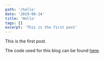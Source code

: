 ```yaml
---
path: '/hello'
date: '2019-08-24'
title: 'Hello'
tags: []
excerpt: 'This is the first post'
---
```


This is the first post.

The code used for this blog can be found [here](https://github.com/mundish/blog).
